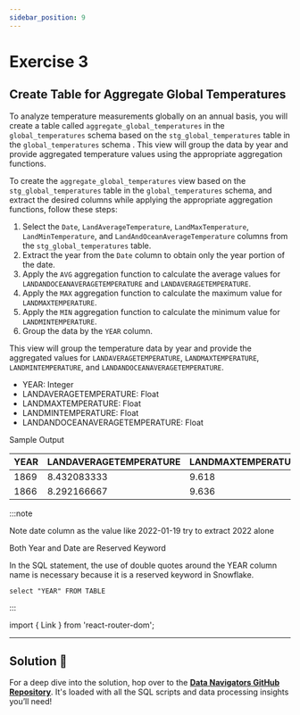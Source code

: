 ```yaml
---
sidebar_position: 9
---
```


# Exercise 3 

## Create Table for Aggregate Global Temperatures

To analyze temperature measurements globally on an annual basis, you will create a table called `aggregate_global_temperatures` in the `global_temperatures` schema based on the `stg_global_temperatures` table in the `global_temperatures` schema . This view will group the data by year and provide aggregated temperature values using the appropriate aggregation functions.

To create the `aggregate_global_temperatures` view based on the `stg_global_temperatures` table in the `global_temperatures` schema, and extract the desired columns while applying the appropriate aggregation functions, follow these steps:

1. Select the `Date`, `LandAverageTemperature`, `LandMaxTemperature`, `LandMinTemperature`, and `LandAndOceanAverageTemperature` columns from the `stg_global_temperatures` table.
2. Extract the year from the `Date` column to obtain only the year portion of the date.
3. Apply the `AVG` aggregation function to calculate the average values for `LANDANDOCEANAVERAGETEMPERATURE` and `LANDAVERAGETEMPERATURE`.
4. Apply the `MAX` aggregation function to calculate the maximum value for `LANDMAXTEMPERATURE`.
5. Apply the `MIN` aggregation function to calculate the minimum value for `LANDMINTEMPERATURE`.
6. Group the data by the `YEAR` column.

This view will group the temperature data by year and provide the aggregated values for `LANDAVERAGETEMPERATURE`, `LANDMAXTEMPERATURE`, `LANDMINTEMPERATURE`, and `LANDANDOCEANAVERAGETEMPERATURE`.

- YEAR: Integer
- LANDAVERAGETEMPERATURE: Float
- LANDMAXTEMPERATURE: Float
- LANDMINTEMPERATURE: Float
- LANDANDOCEANAVERAGETEMPERATURE: Float

Sample Output


| YEAR | LANDAVERAGETEMPERATURE | LANDMAXTEMPERATURE | LANDMINTEMPERATURE | LANDANDOCEANAVERAGETEMPERATURE |
|------|-----------------------|--------------------|--------------------|-------------------------------|
| 1869 | 8.432083333           | 9.618              | -0.509             | 15.0655                       |
| 1866 | 8.292166667           | 9.636              | -0.881             | 15.057                        |




:::note

Note date column as the value like 2022-01-19 try to extract 2022 alone

Both Year and Date are Reserved Keyword

In the SQL statement, the use of double quotes around the YEAR column name is necessary because it is a reserved keyword in Snowflake. 

``` select "YEAR" FROM TABLE ```

:::



import { Link } from 'react-router-dom';

---

## Solution 🚀

For a deep dive into the solution, hop over to the **[Data Navigators GitHub Repository](https://github.com/Data-Navigators/Data_Processing/tree/main/SQL)**. It's loaded with all the SQL scripts and data processing insights you’ll need!